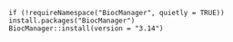 ```
if (!requireNamespace("BiocManager", quietly = TRUE))
install.packages("BiocManager")
BiocManager::install(version = "3.14")
```